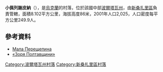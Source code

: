 {{coord|49|23|15|N|34|34|37|E|scale:100000_region:UA|display=title}}

'''小佩列謝皮納'''（{{lang-uk|Мала Перещепина}}），是[[烏克蘭|烏克蘭]]的村落，位於該國中部[[波爾塔瓦州|波爾塔瓦州]]，由[[新桑扎里區|新桑扎里區]]負責管轄，面積8.102平方公里，海拔高度86米，2001年人口2,025，人口密度每平方公里249.9人。

==參考資料==
* [http://gska2.rada.gov.ua/pls/z7502/A005?rdat1=11.01.2009&rf7571=26138 Мала Перещепина]{{dead link|date=2017年12月 |bot=InternetArchiveBot |fix-attempted=yes }}
* [http://www.zorya.poltava.ua/index.php?rozd=&nomst=441 «Зоря Полтавщини»] {{Wayback|url=http://www.zorya.poltava.ua/index.php?rozd=&nomst=441 |date=20150221054614 }}

{{DEFAULTSORT:Мала Перещепина}}
[[Category:波爾塔瓦州村落|Category:波爾塔瓦州村落]]
[[Category:新桑扎里區村落|Category:新桑扎里區村落]]


{{Poltava-geo-stub}}